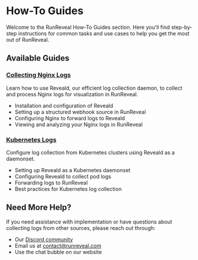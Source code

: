 # How-To Guides

Welcome to the RunReveal How-To Guides section. Here you'll find step-by-step instructions for common tasks and use cases to help you get the most out of RunReveal.

## Available Guides

### [Collecting Nginx Logs](./how-to-guides/collect-nginx-logs)

Learn how to use Reveald, our efficient log collection daemon, to collect and process Nginx logs for visualization in RunReveal.

- Installation and configuration of Reveald
- Setting up a structured webhook source in RunReveal
- Configuring Nginx to forward logs to Reveald
- Viewing and analyzing your Nginx logs in RunReveal

### [Kubernetes Logs](./how-to-guides/kubernetes-logs)

Configure log collection from Kubernetes clusters using Reveald as a daemonset.

- Setting up Reveald as a Kubernetes daemonset
- Configuring Reveald to collect pod logs
- Forwarding logs to RunReveal
- Best practices for Kubernetes log collection

## Need More Help?

If you need assistance with implementation or have questions about collecting logs from other sources, please reach out through:

- Our [Discord community](https://discord.gg/n3y6WwPCg7)
- Email us at contact@runreveal.com
- Use the chat bubble on our website